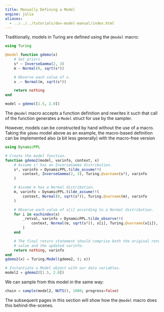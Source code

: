 ```yaml
---
title: Manually Defining a Model
engine: julia
aliases:
  - ../../../tutorials/dev-model-manual/index.html
---
```


Traditionally, models in Turing are defined using the `@model` macro:

```julia
using Turing

@model function gdemo(x)
    # Set priors.
    s² ~ InverseGamma(2, 3)
    m ~ Normal(0, sqrt(s²))

    # Observe each value of x.
    x .~ Normal(m, sqrt(s²))

    return nothing
end

model = gdemo([1.5, 2.0])
```

The `@model` macro accepts a function definition and rewrites it such that call of the function generates a `Model` struct for use by the sampler.

However, models can be constructed by hand without the use of a macro.
Taking the `gdemo` model above as an example, the macro-based definition can be implemented also (a bit less generally) with the macro-free version

```julia
using DynamicPPL

# Create the model function.
function gdemo2(model, varinfo, context, x)
    # Assume s² has an InverseGamma distribution.
    s², varinfo = DynamicPPL.tilde_assume!!(
        context, InverseGamma(2, 3), Turing.@varname(s²), varinfo
    )

    # Assume m has a Normal distribution.
    m, varinfo = DynamicPPL.tilde_assume!!(
        context, Normal(0, sqrt(s²)), Turing.@varname(m), varinfo
    )

    # Observe each value of x[i] according to a Normal distribution.
    for i in eachindex(x)
        _retval, varinfo = DynamicPPL.tilde_observe!!(
            context, Normal(m, sqrt(s²)), x[i], Turing.@varname(x[i]), varinfo
        )
    end

    # The final return statement should comprise both the original return
    # value and the updated varinfo.
    return nothing, varinfo
end
gdemo2(x) = Turing.Model(gdemo2, (; x))

# Instantiate a Model object with our data variables.
model2 = gdemo2([1.5, 2.0])
```

We can sample from this model in the same way:

```julia
chain = sample(model2, NUTS(), 1000; progress=false)
```

The subsequent pages in this section will show how the `@model` macro does this behind-the-scenes.
